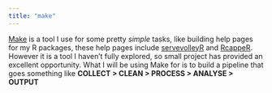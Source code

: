 ```yaml
---
title: "make"
---
```


[Make](https://www.gnu.org/software/make/) is a tool I use for some pretty _simple_ tasks, like building help pages for my R packages, these help pages include [servevolleyR](http://durtal.github.io/servevolleyR/) and [RcappeR](ttp://durtal.github.io/RcappeR/).  However it is a tool I haven't fully explored, so small project has provided an excellent opportunity.  What I will be using Make for is to build a pipeline that goes something like **COLLECT > CLEAN > PROCESS > ANALYSE > OUTPUT**